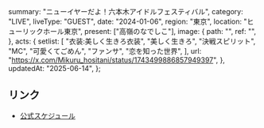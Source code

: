   summary: "ニューイヤーだよ！六本木アイドルフェスティバル",
  category: "LIVE",
  liveType: "GUEST",
  date: "2024-01-06",
  region: "東京",
  location: "ヒューリックホール東京",
  present: ["高嶺のなでしこ"],
  image: {
    path: "",
    ref: "",
  },
  acts: {
    setlist: [
      "衣装:美しく生きろ衣装",
      "美しく生きろ",
      "決戦スピリット",
      "MC",
      "可愛くてごめん",
      "ファンサ",
      "恋を知った世界",
    ],
    url: "https://x.com/Mikuru_hositani/status/1743499886857949397",
  },
  updatedAt: "2025-06-14",
};

## リンク

- [公式スケジュール](https://takanenonadeshiko.jp/?p=1641)
